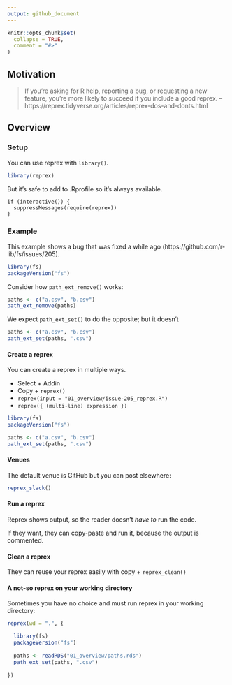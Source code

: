 ```yaml
---
output: github_document
---
```


```r
knitr::opts_chunk$set(
  collapse = TRUE,
  comment = "#>"
)
```

## Motivation

> If you’re asking for R help, reporting a bug, or requesting a new feature,
> you’re more likely to succeed if you include a good reprex.
--https://reprex.tidyverse.org/articles/reprex-dos-and-donts.html

## Overview

### Setup

You can use reprex with `library()`.

```r
library(reprex)
```

But it's safe to add to .Rprofile so it's always available.

```
if (interactive()) {
  suppressMessages(require(reprex))
}
```

### Example

This example shows a bug that was fixed a while ago
(https://github.com/r-lib/fs/issues/205).

```r
library(fs)
packageVersion("fs")
```

Consider how `path_ext_remove()` works:

```r
paths <- c("a.csv", "b.csv")
path_ext_remove(paths)
```

We expect `path_ext_set()` to do the opposite; but it doesn't

```r
paths <- c("a.csv", "b.csv")
path_ext_set(paths, ".csv")
```

#### Create a reprex

You can create a reprex in multiple ways.

* Select + Addin
* Copy + `reprex()`
* `reprex(input = "01_overview/issue-205_reprex.R")`
* `reprex({ (multi-line) expression })`

```r
library(fs)
packageVersion("fs")

paths <- c("a.csv", "b.csv")
path_ext_set(paths, ".csv")
```

#### Venues

The default venue is GitHub but you can post elsewhere:

```r
reprex_slack()
```

#### Run a reprex

Reprex shows output, so the reader doesn't *have to* run the code.

If they want, they can copy-paste and run it, because the output is commented.

#### Clean a reprex

They can reuse your reprex easily with copy + `reprex_clean()`

#### A not-so reprex on your working directory

Sometimes you have no choice and must run reprex in your working directory:

```r
reprex(wd = ".", {

  library(fs)
  packageVersion("fs")
  
  paths <- readRDS("01_overview/paths.rds")
  path_ext_set(paths, ".csv")
  
})
```

